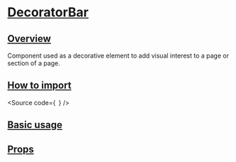 

<Meta of={Stories} />

# [DecoratorBar](#decoratorbar)

## [Overview](#overview)

Component used as a decorative element to add visual interest to a page or section of a page.

## [How to import](#how-to-import)

<Source
  code={`
`}
/>

## [Basic usage](#basic-usage)

<Canvas of={Stories.Base} />

## [Props](#props)

<ArgTypes of={Stories} />
